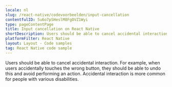 ```yaml
---
locale: nl
slug: /react-native/codevoorbeelden/input-cancellation
contentfulID: 5u6o7pSHeslM8FgOVZ1Wyi
type: pageContentPage
title: Input cancellation on React Native
shortDescription: Users should be able to cancel accidental interaction.
platformFilter: React Native
layout: Layout - Code samples
tag: React Native code sample
---
```


Users should be able to cancel accidental interaction. For example, when users accidentally touches the wrong button, they should be able to undo this and avoid performing an action. Accidental interaction is more common for people with various disabilities.

<CodeSample id="input-cancellation" locale="nl" platform="react native"/>